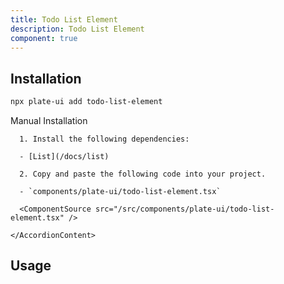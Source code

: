 ```yaml
---
title: Todo List Element
description: Todo List Element
component: true
---
```


[//]: # (<ComponentExample src="/src/components/examples/PlaygroundDemo.tsx">)
[//]: # (  <PlaygroundDemo />)
[//]: # (</ComponentExample>)

## Installation

```bash
npx plate-ui add todo-list-element
```

<Accordion type="single" collapsible>
  <AccordionItem value="manual-installation">
    <AccordionTrigger>Manual Installation</AccordionTrigger>
    <AccordionContent>

      1. Install the following dependencies:

      - [List](/docs/list)

      2. Copy and paste the following code into your project.

      - `components/plate-ui/todo-list-element.tsx`

      <ComponentSource src="/src/components/plate-ui/todo-list-element.tsx" />

    </AccordionContent>

  </AccordionItem>
</Accordion>

## Usage

```tsx
```

```tsx
```